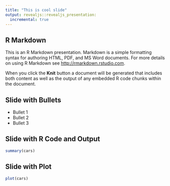 ```yaml
---
title: "This is cool slide"
output: revealjs::revealjs_presentation:
  incremental: true
---
```


## R Markdown

This is an R Markdown presentation. Markdown is a simple formatting syntax for authoring HTML, PDF, and MS Word documents. For more details on using R Markdown see <http://rmarkdown.rstudio.com>.

When you click the **Knit** button a document will be generated that includes both content as well as the output of any embedded R code chunks within the document.

## Slide with Bullets

-   Bullet 1
-   Bullet 2
-   Bullet 3

## Slide with R Code and Output

```r
summary(cars)
```

## Slide with Plot

```r
plot(cars)
```
